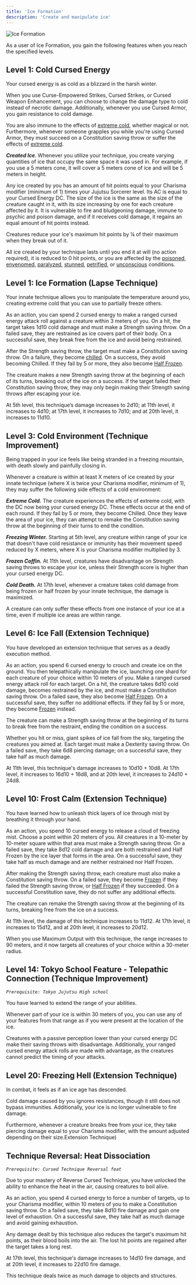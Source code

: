 ```yaml
---
title: 'Ice Formation'
description: 'Create and manipulate ice'
---
```


<img
  src="/images/cursed-techniques/ice-formation.jpg"
  alt="Ice Formation"
/>

As a user of Ice Formation, you gain the following features when you reach the specified levels.

## Level 1: Cold Cursed Energy
Your cursed energy is as cold as a blizzard in the harsh winter. 

When you use Curse-Empowered Strikes, Cursed Strikes, or Cursed Weapon Enhancement, you can choose to change the damage type to cold instead of necrotic damage. Additionally, whenever you use Cursed Armor, you gain resistance to cold damage.

You are also immune to the effects of [extreme cold](https://dnd-5e.fandom.com/wiki/Extreme_Cold), whether magical or not. Furthermore, whenever someone grapples you while you're using Cursed Armor, they must succeed on a Constitution saving throw or suffer the effects of [extreme cold](https://dnd-5e.fandom.com/wiki/Extreme_Cold).

***Created Ice***. Whenever you utilize your technique, you create varying quantities of ice that occupy the same space it was used in. For example, if you use a 5 meters cone, it will cover a 5 meters cone of ice and will be 5 meters in height.

Any ice created by you has an amount of hit points equal to your Charisma modifier (minimum of 1) times your Jujutsu Sorcerer level. Its AC is equal to your Cursed Energy DC. The size of the ice is the same as the size of the creature caught in it, with its size increasing by one for each creature affected by it. It is vulnerable to fire and bludgeoning damage, immune to psychic and poison damage, and if it receives cold damage, it regains an equal amount of hit points instead.

Creatures reduce your ice's maximum hit points by ¼ of their maximum when they break out of it.

All ice created by your technique lasts until you end it at will (no action required), it is reduced to 0 hit points, or you are affected by the [poisoned](https://www.dandwiki.com/wiki/5e_SRD:Conditions#Poisoned), [envenomed](https://www.dandwiki.com/wiki/Additional_Status_Conditions,_Variant_(5e_Variant_Rule)#Envenomed), [paralyzed](https://www.dandwiki.com/wiki/5e_SRD:Conditions#Paralyzed), [stunned](https://www.dandwiki.com/wiki/5e_SRD:Conditions#Stunned), [petrified](https://www.dandwiki.com/wiki/5e_SRD:Conditions#Petrified), or [unconscious](https://www.dandwiki.com/wiki/5e_SRD:Conditions#Unconscious) conditions.

## Level 1: Ice Formation (Lapse Technique)
Your innate technique allows you to manipulate the temperature around you, creating extreme cold that you can use to partially freeze others. 

As an action, you can spend 2 cursed energy to make a ranged cursed energy attack roll against a creature within 3 meters of you. On a hit, the target takes 1d10 cold damage and must make a Strength saving throw. On a failed save, they are restrained as ice covers part of their body. On a successful save, they break free from the ice and avoid being restrained.

After the Strength saving throw, the target must make a Constitution saving throw. On a failure, they become [chilled](https://www.dandwiki.com/wiki/Additional_Status_Conditions,_Variant_(5e_Variant_Rule)#Chilled). On a success, they avoid becoming Chilled. If they fail by 5 or more, they also become [Half Frozen](https://www.dandwiki.com/wiki/Additional_Status_Conditions,_Variant_(5e_Variant_Rule)#Frozen).

The creature makes a new Strength saving throw at the beginning of each of its turns, breaking out of the ice on a success. If the target failed their Constitution saving throw, they may only begin making their Strength saving throws after escaping your ice.

At 5th level, this technique’s damage increases to 2d10; at 11th level, it increases to 4d10; at 17th level, it increases to 7d10; and at 20th level, it increases to 11d10.

## Level 3: Cold Environment (Technique Improvement)
Being trapped in your ice feels like being stranded in a freezing mountain, with death slowly and painfully closing in. 

Whenever a creature is within at least X meters of ice created by your innate technique (where X is twice your Charisma modifier, minimum of 1), they may suffer the following side effects of a cold environment:

***Extreme Cold.*** The creature experiences the effects of extreme cold, with the DC now being your cursed energy DC. These effects occur at the end of each round. If they fail by 5 or more, they become Chilled. Once they leave the area of your ice, they can attempt to remake the Constitution saving throw at the beginning of their turns to end the condition.

***Freezing Winter.*** Starting at 5th level, any creature within range of your ice that doesn't have cold resistance or immunity has their movement speed reduced by X meters, where X is your Charisma modifier multiplied by 3.

***Frozen Coffin.*** At 11th level, creatures have disadvantage on Strength saving throws to escape your ice, unless their Strength score is higher than your cursed energy DC.

***Cold Death.*** At 17th level, whenever a creature takes cold damage from being frozen or half frozen by your innate technique, the damage is maximized.

A creature can only suffer these effects from one instance of your ice at a time, even if multiple ice areas are within range.

## Level 6: Ice Fall (Extension Technique)
You have developed an extension technique that serves as a deadly execution method. 

As an action, you spend 6 cursed energy to crouch and create ice on the ground. You then telepathically manipulate the ice, launching one shard for each creature of your choice within 10 meters of you. Make a ranged cursed energy attack roll for each target. On a hit, the creature takes 6d10 cold damage, becomes restrained by the ice, and must make a Constitution saving throw. On a failed save, they also become [Half Frozen](https://www.dandwiki.com/wiki/Additional_Status_Conditions,_Variant_(5e_Variant_Rule)#Frozen). On a successful save, they suffer no additional effects. If they fail by 5 or more, they become [Frozen](https://www.dandwiki.com/wiki/Additional_Status_Conditions,_Variant_(5e_Variant_Rule)#Frozen) instead.

The creature can make a Strength saving throw at the beginning of its turns to break free from the restraint, ending the condition on a success.

Whether you hit or miss, giant spikes of ice fall from the sky, targeting the creatures you aimed at. Each target must make a Dexterity saving throw. On a failed save, they take 6d8 piercing damage; on a successful save, they take half as much damage.

At 11th level, this technique's damage increases to 10d10 + 10d8. At 17th level, it increases to 16d10 + 16d8, and at 20th level, it increases to 24d10 + 24d8.

## Level 10: Frost Calm (Extension Technique)
You have learned how to unleash thick layers of ice through mist by breathing it through your hand. 

As an action, you spend 10 cursed energy to release a cloud of freezing mist. Choose a point within 20 meters of you. All creatures in a 10-meter by 10-meter square within that area must make a Strength saving throw. On a failed save, they take 8d12 cold damage and are both restrained and Half Frozen by the ice layer that forms in the area. On a successful save, they take half as much damage and are neither restrained nor Half Frozen.

After making the Strength saving throw, each creature must also make a Constitution saving throw. On a failed save, they become [Frozen](https://www.dandwiki.com/wiki/Additional_Status_Conditions,_Variant_(5e_Variant_Rule)#Frozen) if they failed the Strength saving throw, or [Half Frozen](https://www.dandwiki.com/wiki/Additional_Status_Conditions,_Variant_(5e_Variant_Rule)#Frozen) if they succeeded. On a successful Constitution save, they do not suffer any additional effects.

The creature can remake the Strength saving throw at the beginning of its turns, breaking free from the ice on a success.

At 11th level, the damage of this technique increases to 11d12. At 17th level, it increases to 15d12, and at 20th level, it increases to 20d12.

When you use Maximum Output with this technique, the range increases to 90 meters, and it now targets all creatures of your choice within a 30-meter radius.

## Level 14: Tokyo School Feature - Telepathic Connection (Technique Improvement)
*`Prerequisite: Tokyo Jujutsu High school`*

You have learned to extend the range of your abilities. 

Whenever part of your ice is within 30 meters of you, you can use any of your features from that range as if you were present at the location of the ice.

Creatures with a passive perception lower than your cursed energy DC make their saving throws with disadvantage. Additionally, your ranged cursed energy attack rolls are made with advantage, as the creatures cannot predict the timing of your attacks.

## Level 20: Freezing Hell (Extension Technique)
In combat, it feels as if an ice age has descended. 

Cold damage caused by you ignores resistances, though it still does not bypass immunities. Additionally, your ice is no longer vulnerable to fire damage.

Furthermore, whenever a creature breaks free from your ice, they take piercing damage equal to your Charisma modifier, with the amount adjusted depending on their size.Extension Technique)

## Technique Reversal: Heat Dissociation
*`Prerequisite: Cursed Technique Reversal feat`*

Due to your mastery of Reverse Cursed Technique, you have unlocked the ability to enhance the heat in the air, causing creatures to boil alive. 

As an action, you spend 4 cursed energy to force a number of targets, up to your Charisma modifier, within 10 meters of you to make a Constitution saving throw. On a failed save, they take 8d10 fire damage and gain one level of exhaustion. On a successful save, they take half as much damage and avoid gaining exhaustion.

Any damage dealt by this technique also reduces the target's maximum hit points, as their blood boils into the air. The lost hit points are regained after the target takes a long rest.

At 17th level, this technique's damage increases to 14d10 fire damage, and at 20th level, it increases to 22d10 fire damage.

This technique deals twice as much damage to objects and structures.